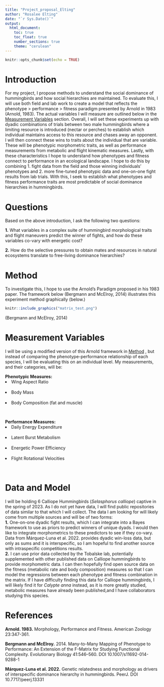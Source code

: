 ```yaml
---
title: "Project_proposal_Elting"
author: "Rosalee Elting"
date: "`r Sys.Date()`"
output: 
  html_document: 
    toc: true
    toc_float: true
    number_sections: true
    theme: "cerulean"
---
```


```r
knitr::opts_chunk$set(echo = TRUE)
```
# Introduction
For my project, I propose methods to understand the social dominance of hummingbirds and how social hierarchies are maintained. To evaluate this, I will use both field and lab work to create a model that reflects the phenotype > performance > fitness paradigm presented by Arnold in 1983 (Arnold, 1983). The actual variables I will measure are outlined below in the [Measurement Variables] section. Overall, I will set these experiments up with dyadic combinations of trials between two male hummingbirds where a limiting resource is introduced (nectar or perches) to establish which individual maintains access to this resource and chases away an opponent. I will then connect these wins to traits about the individual that are variable. These will be phenotypic morphometric traits, as well as performance measurements from metabolic and flight kinematic measures. Lastly, with these characteristics I hope to understand how phenotypes and fitness connect to performance in an ecological landscape. I hope to do this by combining 1. fight data from the field and those winning individuals' phenotypes and 2.  more fine-tuned phenotypic data and one-on-one fight results from lab trials. With this, I seek to establish what phenotypes and fitness performance traits are most predictable of social dominance hierarchies in hummingbirds. 

# Questions 
Based on the above introduction, I ask the following two questions: \

**1.** What variables in a complex suite of hummingbird morphological traits and flight maneuvers predict the winner of fights, and how do these variables co-vary with energetic cost?\

**2.** How do the selective pressures to obtain mates and resources in natural ecosystems translate to free-living dominance hierarchies?\
 
# Method 
To investigate this, I hope to use the Arnold's Paradigm proposed in his 1983 paper. The framework below (Bergmann and McElroy, 2014) illustrates this experiment method graphically (below.)

```r
knitr::include_graphics("matrix_test.png")
```
(Bergmann and McElroy, 2014)

# Measurement Variables
I will be using a modified version of this Arnold framework in [Method] , but instead of comparing the phenotype-performance relationship of each species, I will be evaluating this on an individual level. My measurements, and their categories, will be: \

**Phenotypic Measures:** \
<li>Wing Aspect Ratio</li>\
<li>Body Mass</li>\
<li>Body Composition (fat and muscle)</li>\

**Performance Measures:**
<li>Daily Energy Expenditure</li>\
<li>Latent Burst Metabolism</li>\
<li>Energetic Power Efficiency</li>\
<li>Flight Rotational Velocities</li>\

# Data and Model
I will be holding 6 Calliope Hummingbirds (*Selasphorus calliope*) captive in the spring of 2023. As I do not yet have data, I will find public repositories of data similar to that which I will collect. The data I am looking for will likely come from multiple sources and will be of two forms:\
**1.** One-on-one dyadic fight results, which I can integrate into a Bayes framework to use as priors to predict winners of unique dyads. I would then like to integrate morphometrics to these predictors to see if they co-vary. Data from Márquez-Luna et al. 2022. provides dyadic win-loss data, but only as sums and it is interspecific, so I am hopeful to find another source with intraspecific competitions results.\
**2.** I can use prior data collected by the Tobalske lab, potentially supplemented with other published data on Calliope hummingbirds to provide morphometric data. I can then hopefully find open source data on the fitness (metabolic rate and body composition) measures so that I can model the regressions between each phenotype and fitness combination in the matrix. If I have difficulty finding this data for Calliope hummingbirds, I will likely find it for *Calypte anna* instead, as it is more greatly studied, metabolic measures have already been published,and I have collaborators studying this species. 

# References 
**Arnold. 1983.** Morphology, Performance and Fitness. American Zoology 23:347-361. 

**Bergmann and McElroy.** 2014. Many-to-Many Mapping of Phenotype to Performance: An Extension of the F-Matrix for Studying Functional Complexity. Evolutionary Biology 41:546–560. DOI 10.1007/s11692-014-9288-1

**Márquez-Luna et al. 2022.** Genetic relatedness and morphology as drivers of interspecific dominance hierarchy in hummingbirds. PeerJ. DOI 10.7717/peerj.13331